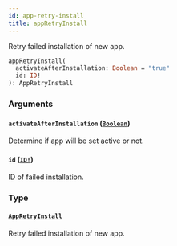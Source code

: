 ```yaml
---
id: app-retry-install
title: appRetryInstall
---
```


Retry failed installation of new app.

```graphql
appRetryInstall(
  activateAfterInstallation: Boolean = "true"
  id: ID!
): AppRetryInstall

```

### Arguments

#### `activateAfterInstallation` ([`Boolean`](/developer/api-reference/scalars/boolean.mdx))

Determine if app will be set active or not.

#### `id` ([`ID!`](/developer/api-reference/scalars/id.mdx))

ID of failed installation.

### Type

#### [`AppRetryInstall`](/developer/api-reference/objects/app-retry-install.mdx)

Retry failed installation of new app.
